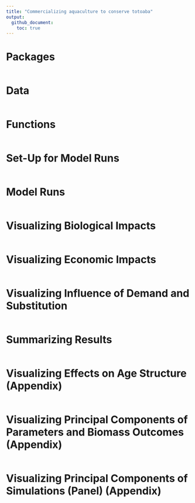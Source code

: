 ```yaml
---
title: "Commercializing aquaculture to conserve totoaba"
output: 
  github_document:
    toc: true
---
```


# Packages

```r
```

# Data

```r
```

# Functions

```r
```

# Set-Up for Model Runs

```r
```

# Model Runs

```r
```

# Visualizing Biological Impacts

```r
```

#  Visualizing Economic Impacts

```r
```

# Visualizing Influence of Demand and Substitution

```r
```

# Summarizing Results

```r
```

# Visualizing Effects on Age Structure (Appendix)

```r
```

# Visualizing Principal Components of Parameters and Biomass Outcomes (Appendix)

```r
```

# Visualizing Principal Components of Simulations (Panel) (Appendix)

```r
```
